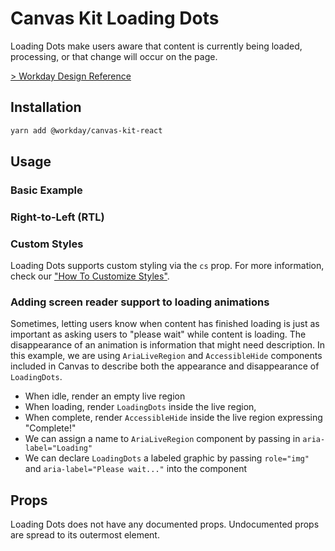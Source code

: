 
<Meta of={LoadingDotsStories} />

# Canvas Kit Loading Dots

Loading Dots make users aware that content is currently being loaded, processing, or that change
will occur on the page.

[> Workday Design Reference](https://design.workday.com/components/indicators/loading-dots)

## Installation

```sh
yarn add @workday/canvas-kit-react
```

## Usage

### Basic Example

<CodeExamplePreview code={Basic} />

### Right-to-Left (RTL)

<CodeExamplePreview code={RTL} />

### Custom Styles

Loading Dots supports custom styling via the `cs` prop. For more information, check our
["How To Customize Styles"](https://workday.github.io/canvas-kit/?path=/docs/styling-how-to-customize-styles--page).

### Adding screen reader support to loading animations

Sometimes, letting users know when content has finished loading is just as important as asking users
to "please wait" while content is loading. The disappearance of an animation is information that
might need description. In this example, we are using `AriaLiveRegion` and `AccessibleHide`
components included in Canvas to describe both the appearance and disappearance of `LoadingDots`.

- When idle, render an empty live region
- When loading, render `LoadingDots` inside the live region,
- When complete, render `AccessibleHide` inside the live region expressing "Complete!"
- We can assign a name to `AriaLiveRegion` component by passing in `aria-label="Loading"`
- We can declare `LoadingDots` a labeled graphic by passing `role="img"` and
  `aria-label="Please wait..."` into the component

<CodeExamplePreview code={Accessible} />

## Props

Loading Dots does not have any documented props. Undocumented props are spread to its outermost
element.
